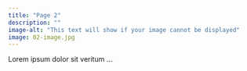 ```yaml
---
title: "Page 2"
description: ""
image-alt: "This text will show if your image cannot be displayed"
image: 02-image.jpg
---
```


Lorem ipsum dolor sit veritum ...
